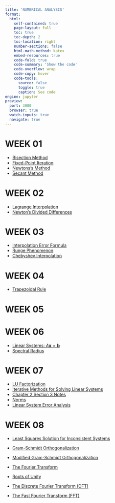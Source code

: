 ```yaml
---
title: 'NUMERICAL ANALYSIS'
format:
  html:
    self-contained: true
    page-layout: full
    toc: true
    toc-depth: 2
    toc-location: right
    number-sections: false
    html-math-method: katex
    embed-resources: true
    code-fold: true
    code-summary: 'Show the code'
    code-overflow: wrap
    code-copy: hover
    code-tools:
      source: false
      toggle: true
      caption: See code
engine: jupyter
preview:
  port: 3000
  browser: true
  watch-inputs: true
  navigate: true
---
```


# **WEEK 01**

- [Bisection Method](./bisection-method.html)
- [Fixed-Point Iteration](./fixed-point-iteration.html)
- [Newtons's Method](./newtons-method.html)
- [Secant Method](./secant-method.html)

# **WEEK 02**

- [Lagrange Interpolation](./lagrange-interpolation.html)
- [Newton’s Divided Differences](./newtons-divided-differences.html)

# **WEEK 03**

- [Interpolation Error Formula](./interpolation-error-formula.html)
- [Runge Phenomenon](./runge-phenomenon.html)
- [Chebyshev Interpolation](./chebyshev-interpolation.html)

# **WEEK 04**

- [Trapezoidal Rule](./trapezoidal-rule.html)

# **WEEK 05**

# **WEEK 06**

- [Linear Systems: $A\mathbf{x} = \mathbf{b}$](./linear-systems.html)
- [Spectral Radius](./spectral-radius.htmlz)

# **WEEK 07**

- [LU Factorization](./lu-factorization.html)
- [Iterative Methods for Solving Linear Systems](./ax-b-iterative-methods/index.html)
- [Chapter 2 Section 3 Notes](./2-3.html)
- [Norms](./norms/index.html)
- [Linear System Error Analysis](./errors-analysis-linear-systems/index.html)

# **WEEK 08**

- [Least Squares Solution for Inconsistent Systems](./least-squares.html)
- [Gram-Schmidt Orthogonalization](./gram-schmidt-orthogonalization.html)
- [Modified Gram-Schmidt Orthogonalization](./modified-gram-schmidt-orthogonalization.html)



- [The Fourier Transform](./fourier-transform.html)
- [Roots of Unity](./root-of-unity.html)
- [The Discrete Fourier Transform (DFT)](./discrete-fourier-transform.html)
- [The Fast Fourier Transform (FFT)](./fast-fourier-transform.html)
